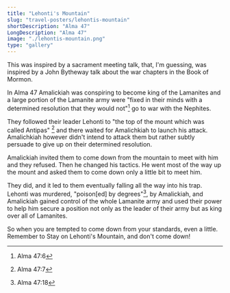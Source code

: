 ```yaml
---
title: "Lehonti's Mountain"
slug: "travel-posters/lehontis-mountain"
shortDescription: "Alma 47"
LongDescription: "Alma 47"
image: "./lehontis-mountain.png"
type: "gallery"
---
```


This was inspired by a sacrament meeting talk, that, I'm guessing, was inspired
by a John Bytheway talk about the war chapters in the Book of Mormon.

In Alma 47 Amalickiah was conspiring to become king of the Lamanites and a large
portion of the Lamanite army were "fixed in their minds with a determined
resolution that they would not"[^alma47:6] go to war with the Nephites.

[^alma47:6]: Alma 47:6

They followed their leader Lehonti to "the top of the mount which was called
Antipas" [^alma47:7] and there waited for Amalichkiah to launch his attack.
Amalichkiah however didn't intend to attack them but rather subtly persuade to
give up on their determined resolution.

[^alma47:7]: Alma 47:7

Amalickiah invited them to come down from the mountain to meet with him and
they refused. Then he changed his tactics. He went most of the way up the mount
and asked them to come down only a little bit to meet him.

They did, and it led to them eventually falling all the way into his trap.
Lehonti was murdered, "poison[ed] by degrees"[^alma47:18], by Amalickiah, and
Amalickiah gained control of the whole Lamanite army and used their power to
help him secure a position not only as the leader of their army but as king over
all of Lamanites.

[^alma47:18]: Alma 47:18

So when you are tempted to come down from your standards, even a little.
Remember to Stay on Lehonti's Mountain, and don't come down!
